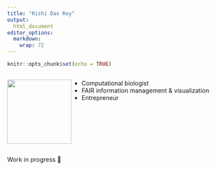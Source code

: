 ```yaml
---
title: "Rishi Das Roy"
output: 
  html_document
editor_options: 
  markdown: 
    wrap: 72
---
```


```r
knitr::opts_chunk$set(echo = TRUE)
```

::::: {style="display: flex;"}
<div>

![](asset/Prof_profile.jpeg){width="150"}

</div>

<div>

-   Computational biologist
-   FAIR information management & visualization
-   Entrepreneur

# 

</div>
:::::

Work in progress 👀

